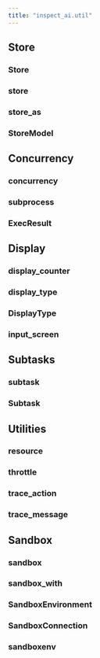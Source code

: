 ```yaml
---
title: "inspect_ai.util"
---
```



## Store

### Store
### store
### store_as
### StoreModel

## Concurrency

### concurrency
### subprocess
### ExecResult

## Display

### display_counter
### display_type
### DisplayType
### input_screen

## Subtasks

### subtask
### Subtask

## Utilities

### resource
### throttle
### trace_action
### trace_message


## Sandbox

### sandbox
### sandbox_with
### SandboxEnvironment
### SandboxConnection
### sandboxenv

